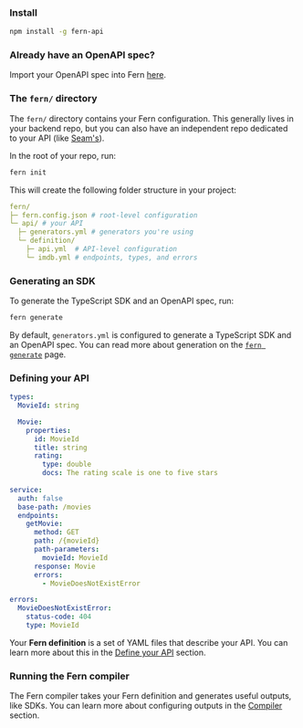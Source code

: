 ### Install

```bash
npm install -g fern-api
```

### Already have an OpenAPI spec?

Import your OpenAPI spec into Fern [here](./spec/openapi).

### The `fern/` directory

The `fern/` directory contains your Fern configuration. This generally lives in your
backend repo, but you can also have an independent repo dedicated to your API (like [Seam's](https://github.com/seamapi/fern-config)).

In the root of your repo, run:

```bash
fern init
```

This will create the following folder structure in your project:

```yaml
fern/
├─ fern.config.json # root-level configuration
└─ api/ # your API
  ├─ generators.yml # generators you're using
  └─ definition/
    ├─ api.yml  # API-level configuration
    └─ imdb.yml # endpoints, types, and errors
```

### Generating an SDK

To generate the TypeScript SDK and an OpenAPI spec, run:

```bash
fern generate
```

By default, `generators.yml` is configured to generate a TypeScript SDK and an
OpenAPI spec. You can read more about generation on the [`fern generate`](./compiler/fern-generate) 
page.

### Defining your API

```yaml imdb.yml
types:
  MovieId: string

  Movie:
    properties:
      id: MovieId
      title: string
      rating:
        type: double
        docs: The rating scale is one to five stars
        
service:
  auth: false
  base-path: /movies
  endpoints:
    getMovie:
      method: GET
      path: /{movieId}
      path-parameters:
        movieId: MovieId
      response: Movie
      errors:
        - MovieDoesNotExistError

errors:
  MovieDoesNotExistError:
    status-code: 404
    type: MovieId
```

Your **Fern definition** is a set of YAML files that describe your API. You can
learn more about this in the [Define your API](./definition/definition) section.

### Running the Fern compiler

The Fern compiler takes your Fern definition and generates useful outputs, like
SDKs. You can learn more about configuring outputs in the [Compiler](./compiler/generators)
section.
